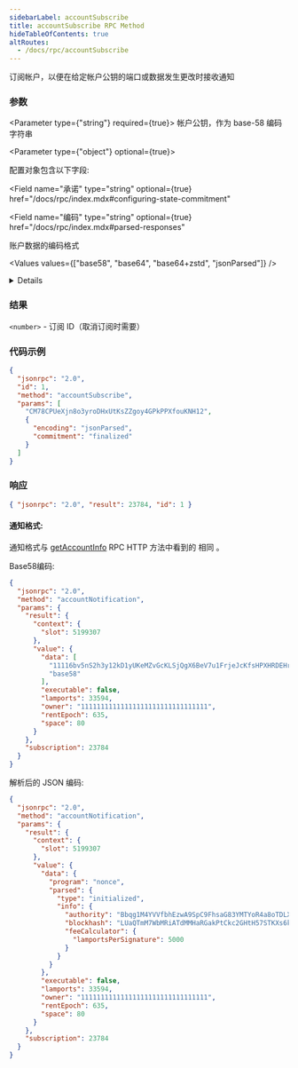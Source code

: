 ```yaml
---
sidebarLabel: accountSubscribe
title: accountSubscribe RPC Method
hideTableOfContents: true
altRoutes:
  - /docs/rpc/accountSubscribe
---
```


订阅帐户，以便在给定帐户公钥的端口或数据发生更改时接收通知

<DocSideBySide>

<DocLeftSide>

### 参数

<Parameter type={"string"} required={true}>
  帐户公钥，作为 base-58 编码字符串
</Parameter>

<Parameter type={"object"} optional={true}>

配置对象包含以下字段:

<Field
  name="承诺"
  type="string"
  optional={true}
  href="/docs/rpc/index.mdx#configuring-state-commitment"
></Field>

<Field 
  name="编码"
  type="string"
  optional={true}
  href="/docs/rpc/index.mdx#parsed-responses"
>

账户数据的编码格式

<Values values={["base58", "base64", "base64+zstd", "jsonParsed"]} />

<details>

- `base58` 是慢的。
- `jsonParsed` 编码尝试使用特定于程序的状态解析器返回更多人类可读且明确的帐户状
  态数据
- 如果`jsonParsed`请求但无法找到解析器，则该字段将回退为二进制编码，当该`data`字
  段为type时可检测到`string`。

</details>

</Field>

</Parameter>

### 结果

`<number>` - 订阅 ID（取消订阅时需要）

</DocLeftSide>

<DocRightSide>

### 代码示例

```json
{
  "jsonrpc": "2.0",
  "id": 1,
  "method": "accountSubscribe",
  "params": [
    "CM78CPUeXjn8o3yroDHxUtKsZZgoy4GPkPPXfouKNH12",
    {
      "encoding": "jsonParsed",
      "commitment": "finalized"
    }
  ]
}
```

### 响应

```json
{ "jsonrpc": "2.0", "result": 23784, "id": 1 }
```

</DocRightSide>
</DocSideBySide>

#### 通知格式:

通知格式与 [getAccountInfo](/docs/rpc/http/getAccountInfo) RPC HTTP 方法中看到的
相同 。

Base58编码:

```json
{
  "jsonrpc": "2.0",
  "method": "accountNotification",
  "params": {
    "result": {
      "context": {
        "slot": 5199307
      },
      "value": {
        "data": [
          "11116bv5nS2h3y12kD1yUKeMZvGcKLSjQgX6BeV7u1FrjeJcKfsHPXHRDEHrBesJhZyqnnq9qJeUuF7WHxiuLuL5twc38w2TXNLxnDbjmuR",
          "base58"
        ],
        "executable": false,
        "lamports": 33594,
        "owner": "11111111111111111111111111111111",
        "rentEpoch": 635,
        "space": 80
      }
    },
    "subscription": 23784
  }
}
```

解析后的 JSON 编码:

```json
{
  "jsonrpc": "2.0",
  "method": "accountNotification",
  "params": {
    "result": {
      "context": {
        "slot": 5199307
      },
      "value": {
        "data": {
          "program": "nonce",
          "parsed": {
            "type": "initialized",
            "info": {
              "authority": "Bbqg1M4YVVfbhEzwA9SpC9FhsaG83YMTYoR4a8oTDLX",
              "blockhash": "LUaQTmM7WbMRiATdMMHaRGakPtCkc2GHtH57STKXs6k",
              "feeCalculator": {
                "lamportsPerSignature": 5000
              }
            }
          }
        },
        "executable": false,
        "lamports": 33594,
        "owner": "11111111111111111111111111111111",
        "rentEpoch": 635,
        "space": 80
      }
    },
    "subscription": 23784
  }
}
```
